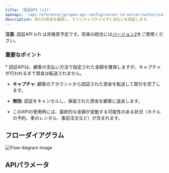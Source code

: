 ```yaml
---
title: '認証API (v1)'
openapi: '/api-reference/jp/open-api-config/server-to-server/authorization.json POST /api/v1/server-to-server-interface/authorization'
description: 取引の資金を確保し、すぐにキャプチャせずに支払いを認証します。
---
```


<Warning>**注意**: 認証API (v1) は非推奨予定です。将来の統合には[バージョン2](/api-reference/en/server-to-server/authorizationv2)をご使用ください。</Warning>


### 重要なポイント

<Info>
  * 認証APIは、顧客の支払い方法で指定された金額を確保しますが、キャプチャが行われるまで資金は転送されません。

  * **キャプチャ**: 顧客のアカウントから認証された資金を転送して取引を完了します。

  * **無効**: 認証をキャンセルし、保留された資金を顧客に返金します。

  * このAPIの使用例には、最終的な金額が変動する可能性のある状況（ホテルの予約、車のレンタル、事前注文など）が含まれます。
</Info>

## フローダイアグラム

![Flow diagram image](/images/timeline-diagram/flows-API-Authorisation-jp.svg)

## APIパラメータ
